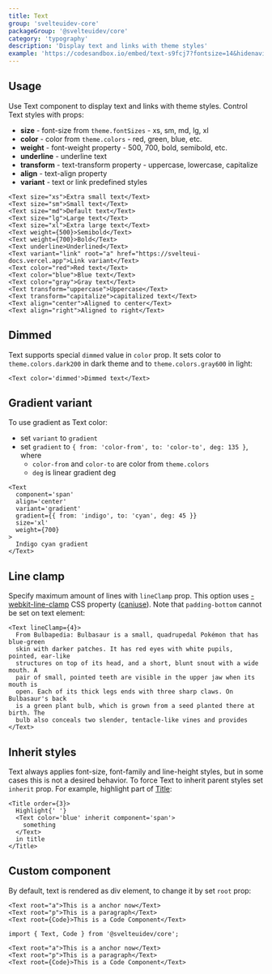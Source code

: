 ```yaml
---
title: Text
group: 'svelteuidev-core'
packageGroup: '@svelteuidev/core'
category: 'typography'
description: 'Display text and links with theme styles'
example: 'https://codesandbox.io/embed/text-s9fcj7?fontsize=14&hidenavigation=1&module=%2FApp.svelte&theme=dark&view=preview'
---
```


## Usage

Use Text component to display text and links with theme styles. Control Text styles with props:

- **size** - font-size from `theme.fontSizes` - xs, sm, md, lg, xl
- **color** - color from `theme.colors` - red, green, blue, etc.
- **weight** - font-weight property - 500, 700, bold, semibold, etc.
- **underline** - underline text
- **transform** - text-transform property - uppercase, lowercase, capitalize
- **align** - text-align property
- **variant** - text or link predefined styles

```tsx
<Text size="xs">Extra small text</Text>
<Text size="sm">Small text</Text>
<Text size="md">Default text</Text>
<Text size="lg">Large text</Text>
<Text size="xl">Extra large text</Text>
<Text weight={500}>Semibold</Text>
<Text weight={700}>Bold</Text>
<Text underline>Underlined</Text>
<Text variant="link" root="a" href="https://svelteui-docs.vercel.app">Link variant</Text>
<Text color="red">Red text</Text>
<Text color="blue">Blue text</Text>
<Text color="gray">Gray text</Text>
<Text transform="uppercase">Uppercase</Text>
<Text transform="capitalize">capitalized text</Text>
<Text align="center">Aligned to center</Text>
<Text align="right">Aligned to right</Text>
```

## Dimmed

Text supports special `dimmed` value in `color` prop. It sets color to `theme.colors.dark200` in dark theme and to `theme.colors.gray600` in light:

```tsx
<Text color='dimmed'>Dimmed text</Text>
```

## Gradient variant

To use gradient as Text color:

- set `variant` to `gradient`
- set `gradient` to `{ from: 'color-from', to: 'color-to', deg: 135 }`, where
  - `color-from` and `color-to` are color from `theme.colors`
  - `deg` is linear gradient deg

```tsx
<Text
  component='span'
  align='center'
  variant='gradient'
  gradient={{ from: 'indigo', to: 'cyan', deg: 45 }}
  size='xl'
  weight={700}
>
  Indigo cyan gradient
</Text>
```

## Line clamp

Specify maximum amount of lines with `lineClamp` prop. This option uses [-webkit-line-clamp](https://developer.mozilla.org/en-US/docs/Web/CSS/-webkit-line-clamp)
CSS property ([caniuse](https://caniuse.com/css-line-clamp)). Note that `padding-bottom` cannot be set on text element:

```tsx
<Text lineClamp={4}>
  From Bulbapedia: Bulbasaur is a small, quadrupedal Pokémon that has blue-green
  skin with darker patches. It has red eyes with white pupils, pointed, ear-like
  structures on top of its head, and a short, blunt snout with a wide mouth. A
  pair of small, pointed teeth are visible in the upper jaw when its mouth is
  open. Each of its thick legs ends with three sharp claws. On Bulbasaur's back
  is a green plant bulb, which is grown from a seed planted there at birth. The
  bulb also conceals two slender, tentacle-like vines and provides
</Text>
```

## Inherit styles

Text always applies font-size, font-family and line-height styles,
but in some cases this is not a desired behavior. To force Text to inherit parent
styles set `inherit` prop. For example, highlight part of [Title](/core/title/):

```tsx
<Title order={3}>
  Highlight{' '}
  <Text color='blue' inherit component='span'>
    something
  </Text>
  in title
</Title>
```

## Custom component

By default, text is rendered as div element, to change it by set `root` prop:

```tsx
<Text root="a">This is a anchor now</Text>
<Text root="p">This is a paragraph</Text>
<Text root={Code}>This is a Code Component</Text>
```

```tsx
import { Text, Code } from '@svelteuidev/core';

<Text root="a">This is a anchor now</Text>
<Text root="p">This is a paragraph</Text>
<Text root={Code}>This is a Code Component</Text>
```
